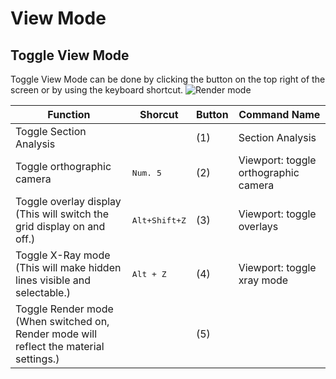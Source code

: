 
# View Mode

## Toggle View Mode

Toggle View Mode can be done by clicking the button on the top right of the screen or by using the keyboard shortcut.
![Render mode](/img/render-mode.png)

| Function                                                                                    | Shorcut                    | Button | Command Name                         |
| ------------------------------------------------------------------------------------------- | ---------------------------- | ------ | ------------------------------------ |
| Toggle Section Analysis                                                                     |                            | (1)    | Section Analysis                     |
| Toggle orthographic camera                                                                  | <kbd>Num. 5</kbd>          | (2)    | Viewport: toggle orthographic camera |
| Toggle overlay display<br/>(This will switch the grid display on and off.)                  | <kbd>Alt+Shift+Z</kbd>     | (3)    | Viewport: toggle overlays            |
| Toggle X-Ray mode<br/>(This will make hidden lines visible and selectable.)                 | <kbd>Alt + Z</kbd>         | (4)    | Viewport: toggle xray mode           |
| Toggle Render mode<br/>(When switched on, Render mode will reflect the material settings.)  |                            | (5)    |                                      |
